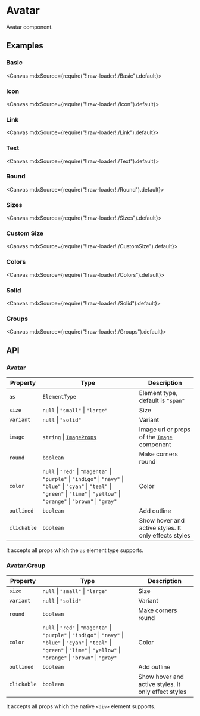 
<Meta title="Views/Avatar" />

# Avatar

Avatar component.

## Examples

### Basic

<Canvas mdxSource={require("!!raw-loader!./Basic").default}>
  <Story id="examples-avatar--basic" />
</Canvas>

### Icon

<Canvas mdxSource={require("!!raw-loader!./Icon").default}>
  <Story id="examples-avatar--icon" />
</Canvas>

### Link

<Canvas mdxSource={require("!!raw-loader!./Link").default}>
  <Story id="examples-avatar--link" />
</Canvas>

### Text

<Canvas mdxSource={require("!!raw-loader!./Text").default}>
  <Story id="examples-avatar--text" />
</Canvas>

### Round

<Canvas mdxSource={require("!!raw-loader!./Round").default}>
  <Story id="examples-avatar--round" />
</Canvas>

### Sizes

<Canvas mdxSource={require("!!raw-loader!./Sizes").default}>
  <Story id="examples-avatar--sizes" />
</Canvas>

### Custom Size

<Canvas mdxSource={require("!!raw-loader!./CustomSize").default}>
  <Story id="examples-avatar--custom-size" />
</Canvas>

### Colors

<Canvas mdxSource={require("!!raw-loader!./Colors").default}>
  <Story id="examples-avatar--colors" />
</Canvas>

### Solid

<Canvas mdxSource={require("!!raw-loader!./Solid").default}>
  <Story id="examples-avatar--solid" />
</Canvas>

### Groups

<Canvas mdxSource={require("!!raw-loader!./Groups").default}>
  <Story id="examples-avatar--groups" />
</Canvas>

## API

### Avatar

| Property    | Type                                                                                                                                                                                       | Description                                                                   |
| ----------- | ------------------------------------------------------------------------------------------------------------------------------------------------------------------------------------------ | ----------------------------------------------------------------------------- |
| `as`        | `ElementType`                                                                                                                                                                              | Element type, default is `"span"`                                             |
| `size`      | `null` \| `"small"` \| `"large"`                                                                                                                                                           | Size                                                                          |
| `variant`   | `null` \| `"solid"`                                                                                                                                                                        | Variant                                                                       |
| `image`     | `string` \| [`ImageProps`](?path=/story/views-image--page#props)                                                                                                                           | Image url or props of the [`Image`](?path=/story/views-image--page) component |
| `round`     | `boolean`                                                                                                                                                                                  | Make corners round                                                            |
| `color`     | `null` \| `"red"` \| `"magenta"` \| `"purple"` \| `"indigo"` \| `"navy"` \| `"blue"` \| `"cyan"` \| `"teal"` \| `"green"` \| `"lime"` \| `"yellow"` \| `"orange"` \| `"brown"` \| `"gray"` | Color                                                                         |
| `outlined`  | `boolean`                                                                                                                                                                                  | Add outline                                                                   |
| `clickable` | `boolean`                                                                                                                                                                                  | Show hover and active styles. It only effects styles                          |

It accepts all props which the `as` element type supports.

### Avatar.Group

| Property    | Type                                                                                                                                                                                       | Description                                         |
| ----------- | ------------------------------------------------------------------------------------------------------------------------------------------------------------------------------------------ | --------------------------------------------------- |
| `size`      | `null` \| `"small"` \| `"large"`                                                                                                                                                           | Size                                                |
| `variant`   | `null` \| `"solid"`                                                                                                                                                                        | Variant                                             |
| `round`     | `boolean`                                                                                                                                                                                  | Make corners round                                  |
| `color`     | `null` \| `"red"` \| `"magenta"` \| `"purple"` \| `"indigo"` \| `"navy"` \| `"blue"` \| `"cyan"` \| `"teal"` \| `"green"` \| `"lime"` \| `"yellow"` \| `"orange"` \| `"brown"` \| `"gray"` | Color                                               |
| `outlined`  | `boolean`                                                                                                                                                                                  | Add outline                                         |
| `clickable` | `boolean`                                                                                                                                                                                  | Show hover and active styles. It only effect styles |

It accepts all props which the native `<div>` element supports.
